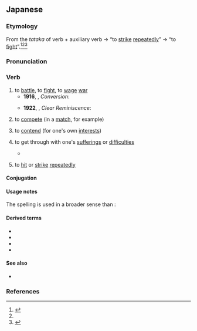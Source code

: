 ==Japanese==
{{ja-kanjitab|alt=戦う,闘う}}

===Etymology===
From the {{m|ja|未然形|tr=mizenkei||incomplete form}} ''tataka'' of verb {{m|ja|叩く|tr=tataku||to [[strike]]}} + auxiliary verb {{m|ja|ふ|tr=fu|pos=indicating repetitive or ongoing action}} → “to [[strike]] [[repeatedly]]” → “to [[fight]]”.<ref name="KDJ">{{R:Kokugo Dai Jiten}}</ref><ref name="DJR"/><ref name="DJS">{{R:Daijisen}}</ref>

===Pronunciation===
{{ja-pron|acc=0|acc_ref=DJR,NHK,SMK5|acc2=4|acc2_ref=SMK5}}
{{ja-ojad}}

===Verb===
{{ja-verb|hhira=たたかふ|type=1}}

# to [[battle]], to [[fight]], to [[wage]] [[war]]
#* '''1916''', {{w|Tetsuro Watsuji}}, ''Conversion'':
#*: {{ja-usex|しかしこの敵と'''戦って'''いる間に、他の敵が背%後へ回っていた。|しかし この てき と '''たたかって''' いる あいだ に、ほか の てき が はい%ご へ まわって いた。|But while he was '''battling''' this enemy, another had come up behind him.}}
#* '''1922''', {{w|Torahiko Terada}}, ''Clear Reminiscence'':
#*: {{ja-usex|しかし自%分の弱さと'''戦う'''戦%士としては決して弱くなかった。|しかし じ%ぶん の よわさ と '''たたかう''' せん%し として は けっして よわくなかった。|Yet he was not a weak soldier as a soldier '''fighting''' his own weakness.}}
#: {{synonyms|ja|[[戦争]]する|tr=sensō suru|q=wage war}}
# to [[compete]] (in a [[match]], for example)
#: {{synonyms|ja|[[競争]]する|tr=kyōsō suru|[[試合]]する|tr2=shiai suru|[[勝負]]する|tr3=shōbu suru|争う|tr4=arasou}}
# to [[contend]] (for one's own [[interest]]s)
#: {{synonyms|ja|争う|tr=arasou}}
# {{lb|ja|figuratively}} to get through with one's [[suffering]]s or [[difficulty|difficulties]]
#*{{cite-web|author=|authorlink=|title=“重度訪問介護制度” で自宅で暮らしたい ALS患者たちの願い|url=https://www.nhk.or.jp/shutoken/chiba/article/002/33/|archiveurl=|archivedate=|work=NHK首都圏ナビ|publisher=Nihon Hoso Kyokai|date=2022-02-10|accessdate=2022-04-17|text=}}
#*:{{ja-usex|[[難%病]]と'''たたかう'''[[患%者]]やその家%族が[[自%宅]]で生%活したいと[[願う|願っ]]ても、必%要な[[介%護]]の[[支%援]][[サービス]]が[[受ける|受け]]られない。|なん%びょう と '''たたかう''' かん%じゃ や その か%ぞく が じ%たく で せい%かつ したい と ねがっても、ひつ%よう な かい%ご の し%えん さーびす が うけられない。|Patients '''suffering''' from difficult diseases and their family cannot be afforded necessarily nursing support services even if they wish to live in home.}}
#: {{synonyms|ja|[[闘病]]する|tr=tōbyō suru}}
# {{lb|ja|literally}} to [[hit]] or [[strike]] [[repeatedly]]
#: {{synonyms|ja|[[乱打]]する|tr=randa suru}}

====Conjugation====
{{ja-go-u}}
{{ja-conj-bungo|たたか|4-p}}

====Usage notes====
The {{ja-l||戦う}} spelling is used in a broader sense than {{ja-l|闘う}}:
: {{ja-usex-inline|[[敵%国]]と'''戦う'''|てっ%こく と '''たたかう'''|'''battle''' in an enemy country}}
: {{ja-usex-inline|[[選%挙]]で'''戦う'''|せん%きょ で '''たたかう'''|'''compete''' in the elections}}
<!--: {{ja-usex-inline|[[優%勝]]をかけて'''戦う'''|ゆう%しょう を かけて '''たたかう'''|'''compete''' for the championship}}-->
: {{ja-usex-inline|[[暑さ]]と'''闘う'''|あつさ と '''たたかう'''|'''beat''' the heat}}

====Derived terms====
{{der-top}}
* {{ja-r|戦い|たたかい|a fight, a battle}}
* {{ja-r|闘%構え|たたかい%がまえ|the [[鬥]] enclosing [[radical]], a component of certain [[kanji]] characters}}
* {{ja-r|戦い取る|たたかいとる|to take through fighting or battle}}
* {{ja-r|戦い抜く|たたかいぬく|to fight through to the end}}
{{der-bottom}}

====See also====
* {{ja-r|linkto=格闘|格%闘する|かく%とう する|[[wrestle]]}}

===References===
<references/>